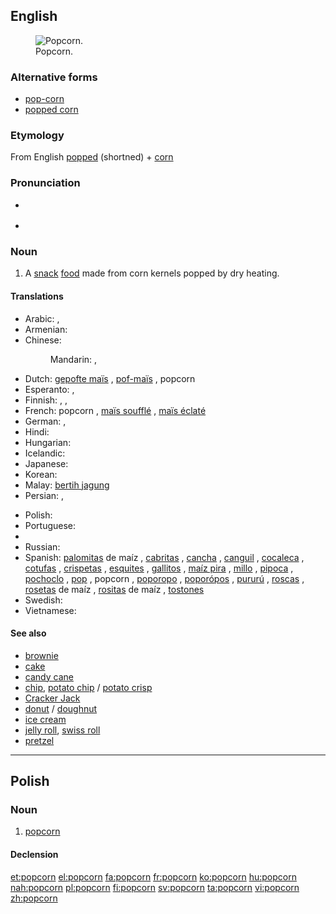 {{also|Popcorn}}
==English==
[[Image:Popcorn04.jpg|thumb|right|Popcorn.]]

===Alternative forms===
* [[pop-corn]]
* [[popped corn]]

===Etymology===
From English [[popped]] (shortned) + [[corn]]

===Pronunciation===
* {{a|UK}} {{IPA|/ˈpɒpcɔːn/}} {{SAMPA|/"pQpcO:n/}}
* {{a|US}} {{IPA|/ˈpʌpcɔːrn/|/ˈpɑpcɔːrn/}} {{SAMPA|/"pApcO:rn/}}

===Noun===
{{en-noun|-}}

# A [[snack]] [[food]] made from corn kernels popped by dry heating.

====Translations====
{{trans-top|popcorn}}
* Arabic: {{t|ar|فشار|m|tr=fushaar}},  {{t|ar|بوبكورن|m|tr=bubkuurn}}
* Armenian: {{t-|hy|ադի-բուդի|tr=adi-budi}}
* Chinese:
*: Mandarin: {{t-|cmn|玉米花|tr=yùmǐhuā|sc=Hani}},  {{t|cmn|爆米花|tr=bàomǐhuā|sc=Hani}}
* Dutch: [[gepofte maïs]] {{m}}, [[pof-maïs]] {{m}}, popcorn {{m}}
* Esperanto: {{t-|eo|krevmaizo|xs=Esperanto}}, {{t-|eo|pufmaizo|xs=Esperanto}}
* Finnish: {{t+|fi|popcorn}}, {{t+|fi|paukkumaissi}}, {{t|fi|paahtomaissi}}
* French: popcorn {{m}}, [[maïs soufflé]] {{m}}, [[maïs éclaté]] {{m}} {{italbrac|Canadian French}}
* German: {{t+|de|Popcorn|n}}, {{t-|de|Puffmais|m}}
* Hindi: {{t|hi|पॉपकॉर्न|tr=popkorn|xs=Hindi}}
* Hungarian: {{t+|hu|pattogatott kukorica}}
* Icelandic: {{t-|is|poppkorn|n}}
* Japanese: {{t|ja|ポップコーン|tr=poppukōn}}
* Korean: {{t|ko|팝콘|tr=papkon|sc=Hang}}
* Malay: [[bertih jagung]]
* Persian: {{t|fa|پف فیل|tr=pofefil|xs=Persian}}, {{t-|fa|چس فیل|tr=ĉosefil|xs=Persian}}
{{trans-mid}}
* Polish: {{t+|pl|popcorn|m}}
* Portuguese: {{t+|pt|pipoca|f}}
* {{trreq|pa}}
* Russian: {{t+|ru|попкорн|m|tr=popkórn}}
* Spanish: [[palomita]]s de maíz {{f}} {{qualifier|especially Costa Rica|Honduras|Mexico|Nicaragua|Spain}}, [[cabrita]]s {{f}} {{qualifier|Chile}}, [[cancha]] {{f}} {{qualifier|Peru - also canchita}}, [[canguil]] {{m}} {{qualifier|Ecuador}}, [[cocaleca]] {{f}} {{qualifier|Dominican Republic}}, [[cotufa]]s {{f}} {{qualifier|Spain’s Canary Islands|Venezuela}}, [[crispeta]]s {{f}} {{qualifier|Colombia|Northern Central Mexico}}, [[esquite]]s {{m}} {{qualifier|Northwestern Mexico}}, [[gallito]]s {{m}} {{qualifier|Northwestern Venezuela}}, [[maíz pira]] {{f}} {{qualifier|Colombia}}, [[millo]] {{m}} {{qualifier|Panama}}, [[pipoca]] {{f}} {{qualifier|Bolivia}}, [[pochoclo]] {{m}} {{qualifier|Argentina}}, [[pop]] {{m}} {{qualifier|Uruguay}}, popcorn {{m}} {{qualifier|Panama|Puerto Rico}}, [[poporopo]] {{m}} {{qualifier|Guatemala}}, [[poporópos]] {{m}} {{qualifier|Eastern Bolivia|Northern and Western Argentina|Paraguay|Uruguay}}, [[pururú]] {{m}} {{qualifier|Northern Central Argentina}}, [[rosca]]s {{f}} {{qualifier|Spain’s Canary Islands}}, [[roseta]]s de maíz {{f}} {{qualifier|El Salvador|Puerto Rico|Southern Spain}}, [[rosita]]s de maíz {{f}} {{qualifier|Cuba}}, [[tostón|tostones]] {{m}} {{qualifier|Southeastern Spain}}
* Swedish: {{t+|sv|popcorn|n}}
* Vietnamese: {{t-|vi|bắp rang|xs=Vietnamese}}
{{trans-bottom}}

====See also====
* [[brownie]]
* [[cake]]
* [[candy cane]]
* [[chip]], [[potato chip]] / [[potato crisp]]
* [[Cracker Jack]]
* [[donut]] / [[doughnut]]
* [[ice cream]]
* [[jelly roll]], [[swiss roll]]
* [[pretzel]]

----

==Polish==

===Noun===
{{infl|pl|noun|g=m}}

# [[#English|popcorn]]

====Declension====
{{pl-decl-noun-sing
|popcorn
|popcornu
|popcornowi
|popcorn
|popcornem
|popcornie
|popcornie
}}

[[et:popcorn]]
[[el:popcorn]]
[[fa:popcorn]]
[[fr:popcorn]]
[[ko:popcorn]]
[[hu:popcorn]]
[[nah:popcorn]]
[[pl:popcorn]]
[[fi:popcorn]]
[[sv:popcorn]]
[[ta:popcorn]]
[[vi:popcorn]]
[[zh:popcorn]]